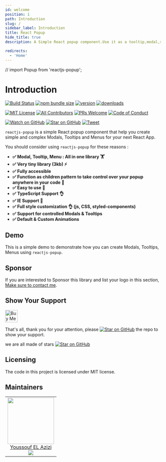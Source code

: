```yaml
---
id: welcome
position: 1
path: Introduction
slug: /
sidebar_label: Introduction
title: React Popup
hide_title: true
description: A Simple React popup component.Use it as a tooltip,modal,sub-menu and match more ...

redirects:
  - 'Home'
---
```


// import Popup from 'reactjs-popup';

# Introduction

[![Build Status][build-badge]][build]
[![npm bundle size][npm-bundle-size]][build]
[![version][version-badge]][package]
[![downloads][downloads-badge]][npmtrends]

[![MIT License][license-badge]][license]
[![All Contributors](https://img.shields.io/badge/all_contributors-16-orange.svg?style=flat-square)](#contributors)
[![PRs Welcome][prs-badge]][prs]
[![Code of Conduct][coc-badge]][coc]

[![Watch on GitHub][github-watch-badge]][github-watch]
[![Star on GitHub][github-star-badge]][github-star]
[![Tweet][twitter-badge]][twitter]

`reactjs-popup` is a simple React popup component that help you create simple and complex Modals, Tooltips and Menus for your next React App.

You should consider using `reactjs-popup` for these reasons :

- **✅ Modal, Tooltip, Menu : All in one library 🏋️**
- **✅ Very tiny library (3kb) ⚡️**
- **✅ Fully accessible**
- **✅ Function as children pattern to take control over your popup anywhere in your code 💪**
- **✅ Easy to use 🚀**
- **✅ TypeScript Support 👌**
- **✅ IE Support 🚀**
- **✅ Full style customization 👌 (js, CSS, styled-components)**
- **✅ Support for controlled Modals & Tooltips**
- **✅ Default & Custom Animations**

## Demo

This is a simple demo to demonstrate how you can create Modals, Tooltips, Menus using `reactjs-popup`.

<Demo />

## Sponsor

If you are interested to Sponsor this library and list your logo in this section, [Make sure to contact me](https://twitter.com/ElaziziYoussouf).

## Show Your Support

<a href="https://www.buymeacoffee.com/yjose" target="_blank">
  <img
    src="https://cdn.buymeacoffee.com/buttons/default-orange.png"
    alt="Buy Me A Coffee"
    height="40px"
  />
</a>
<br />

That's all, thank you for your attention, please [![Star on GitHub][github-star-badge]][github-star] the repo to show your support.

we are all made of stars [![Star on GitHub][github-star-badge]][github-star]

## Licensing

The code in this project is licensed under MIT license.

## Maintainers

<table>
  <tbody>
    <tr>
      <td align="center">
        <a href="http://elazizi.com/">
          <img
            width="150"
            height="150"
            src="https://github.com/yjose.png?v=3&s=150"
          />
          <br />
          Youssouf EL Azizi
        </a>
        <div>
          <a href="https://twitter.com/ElaziziYoussouf">
            <img src="https://img.shields.io/twitter/follow/ElaziziYoussouf.svg?style=social&label=Follow" />
          </a>
        </div>
      </td>
    </tr>
  </tbody>
</table>

[build-badge]: https://img.shields.io/travis/yjose/reactjs-popup.svg?style=flat-square
[npm-bundle-size]: https://img.shields.io/bundlephobia/minzip/reactjs-popup?style=flat-square
[build]: https://travis-ci.org/yjose/reactjs-popup
[version-badge]: https://img.shields.io/npm/v/reactjs-popup.svg?style=flat-square
[package]: https://www.npmjs.com/package/reactjs-popup
[downloads-badge]: https://img.shields.io/npm/dt/reactjs-popup.svg?style=flat-square
[npmtrends]: http://www.npmtrends.com/reactjs-popup
[license-badge]: https://img.shields.io/npm/l/reactjs-popup.svg?style=flat-square
[license]: https://github.com/yjose/reactjs-popup/blob/master/LICENSE
[prs-badge]: https://img.shields.io/badge/PRs-welcome-brightgreen.svg?style=flat-square
[prs]: http://makeapullrequest.com
[coc-badge]: https://img.shields.io/badge/code%20of-conduct-ff69b4.svg?style=flat-square
[coc]: https://github.com/yjose/reactjs-popup/blob/master/CODE_OF_CONDUCT.md
[github-watch-badge]: https://img.shields.io/github/watchers/yjose/reactjs-popup.svg?style=social
[github-watch]: https://github.com/yjose/reactjs-popup/watchers
[github-star-badge]: https://img.shields.io/github/stars/yjose/reactjs-popup.svg?style=social
[github-star]: https://github.com/yjose/reactjs-popup/stargazers
[twitter]: https://twitter.com/intent/tweet?text=Check%20out%20reactjs-popup%20by%20%40ElaziziYoussouf%20https%3A%2F%2Fgithub.com%2Fyjose%2Freactjs-popup%20%F0%9F%91%8D
[twitter-badge]: https://img.shields.io/twitter/url/https/github.com/yjose/reactjs-popup.svg?style=social
[all-contributors]: https://github.com/yjose/all-contributors
